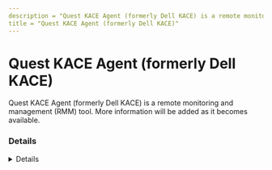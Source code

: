 ```yaml
---
description = "Quest KACE Agent (formerly Dell KACE) is a remote monitoring and management (RMM) tool. More information will be added as it becomes available."
title = "Quest KACE Agent (formerly Dell KACE)"
---
```




# Quest KACE Agent (formerly Dell KACE)

Quest KACE Agent (formerly Dell KACE) is a remote monitoring and management (RMM) tool. More information will be added as it becomes available.

### Details
<Details author={""}
         category={""}
         created={""}
         website={""}
         lastModified={"2024-02-09"}
         privileges={""}
         free={ false }
         verification={ false }
/>

#### Installation Paths
<Card code={ ["konea.exe"] }/>





### Forensic Artifacts




#### Network Artifacts
<EuiSpacer size="xl"/>
<NetworkArtifactsTable data={ [{"Description": "Known remote domains", "Domains": ["*.kace.com", "www.quest.com/kace/"], "Ports": []}] }/>




### Detections
- Detects potential network activity of Quest KACE Agent (formerly Dell KACE) RMM tool
  - [Sigma Rule](https://github.com/magicsword-io/LOLRMM/blob/main/detections/sigma/quest_kace_agent__formerly_dell_kace__network_sigma.yml)
- Detects potential processes activity of Quest KACE Agent (formerly Dell KACE) RMM tool
  - [Sigma Rule](https://github.com/magicsword-io/LOLRMM/blob/main/detections/sigma/quest_kace_agent__formerly_dell_kace__processes_sigma.yml)

### References
- [https://support.quest.com/kb/4211365/which-network-ports-and-urls-are-required-for-the-kace-sma-appliance-to-function](https://support.quest.com/kb/4211365/which-network-ports-and-urls-are-required-for-the-kace-sma-appliance-to-function)


